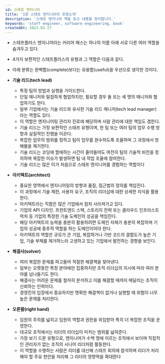 ```yaml
---
id: 스태프 엔지니어
title: '1장 스태프 엔지니어의 유형소개'
description: '스태프 엔지니어 책을 읽고 내용을 정리합니다.'
keywords: 'staff engineer, software engineering, book'
createdAt: 2023.03.17
---
```


- 스태프플러스 엔지니어라는 커리어 패스는 하나의 이름 아래 서로 다른 여러 역할을 숨겨두고 있다.
- 4가지 보편적인 스태프플러스의 유형과 그 역할은 다음과 같다.
- 아래 분류는 완벽함(complete)보다는 유용함(useful)을 우선으로 생각한 것이다.

- **기술 리드(tech lead)**
  - 특정 팀의 방법과 실행을 가이드한다.
  - 단일 매니저와 밀접하게 협업하지만, 필요할 경우 둘 또는 세 명의 매니저와 협업하기도 한다.
  - 일부 기업에서는 기술 리드와 유사한 기술 리드 매니저(tech lead manager)라는 역할도 있다.
  - 이 역할은 엔지니어링 관리자 진로에 해당하며 사람 관리에 대한 책임도 겸한다.
  - 기술 리드는 가장 보편적인 스태프 유형이며, 한 팀 또는 여러 팀의 업무 수행 방향과 실질적인 진행을 이끈다.
  - 복잡한 업무의 범위를 정하고 팀이 업무를 완수하도록 조율하며 그 과정에서 방해물을 제거한다.
  - 기술 리드는 코딩에 할애하는 시간이 줄어들어도 여전히 팀의 기술적 비전을 정의하며 복잡한 이슈가 발생하면 팀 내 작업 조율에 참여한다.
  - 기술 리드는 많은 이가 처음으로 스태프 엔지니어를 경험하는 역할이다
- **아키텍트(architect)**
  - 중요한 영역에서 엔지니어링의 방향과 품질, 접근법의 정의를 책임진다.
  - 이 과정에서 기술 제한, 사용자 요구, 조직의 리더십에 대한 상세한 지식을 활용한다.
  - 아키텍트라는 직함은 많은 기업에서 점차 사라져가고 있다.
  - 기업의 API 디자인. 프런트엔드 스택, 스토리지 전략 또는 클라우드 인프라스트럭처 등 기업의 특정한 기술 도메인의 성공을 책임진다.
  - 해당 아키텍트의 능력을 충분히 활용하려면 도메인 자체가 충분히 복잡하며 기업의 성공에 중추적 역할을 하는 도메인이어야 한다.
  - 아키텍트의 역할은 규모가 큰 기업, 복잡하거나 기반 코드의 결합도가 높은 기업, 기술 부채를 제거하느라 고생하고 있는 기업에서 발전하는 경향을 보인다.
- **해결사(solver)**
  - 여러 복잡한 문제를 파고들어 적절한 해결책을 찾아낸다.
  - 일부는 오랫동안 특정 분야에만 집중하지만 조직 리더십의 지시에 따라 여러 분야를 넘나들기도 한다.
  - 해결사는 어려운 문제를 철저히 분석하고 이를 해결할 때까지 매달리는 조직이 신뢰하는 인력이다.
  - 경영진의 입장에서 중요하지만 명확한 해결책이 없거나 실행할 때 위험이 너무 높은 문제를 처리한다.
- **오른팔(right hand)**
  - 임원의 주의를 넓히고 임원의 역할과 권한을 위임받아 특히 더 복잡한 조직을 운영한다.
  - 대규모 조직에서는 리더의 리더십이 미치는 범위를 넓혀준다.
  - 가장 보기 드문 유형으로, 엔지니어가 수백 명에 이르는 조직에서 보이며 직접적인 관리자가 없는 조직의 시니어 리더처럼 활동한다.
  - 이 역할을 수행하는 사람은 리더를 대신해 스태프 회의에 참석하며 리더가 처리해야 할 주요 현안을 처리해 그 리더의 영향력을 확대한다
